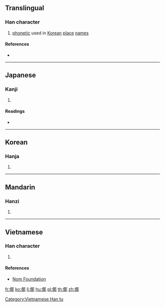 ==Translingual==

===Han character===
{{Han char|rn=9|rad=人|as=08|sn=10|four=|canj=OSJL|ids=⿰亻耶}}

# [[phonetic]] used in [[Korean]] [[place]] [[name]]s

====References====
* {{Han ref|kx=0112.071|hdz=10171.030|uh=503B|ud=20539}}

----

==Japanese==

===Kanji===
{{ja-kanji|grade=|rs=人08}}

# {{defn|lang=ja|sort=人08}}

====Readings====
* {{ja-readings|on=[[や]] (ya)|kun=[[や]] (ya)}}

----

==Korean==

===Hanja===
{{ko-hanja|hangeul=야|rv=ya|mr=ya}}

# {{defn|lang=ko|sort=人08}}

----

==Mandarin==

===Hanzi===
{{cmn-hanzi|pin=[[yē]] ([[ye1]])|wg=yeh<sup>1</sup>}}
# {{defn|lang=cmn|sort=人08}}

----

==Vietnamese==

===Han character===
{{vi-hantu|[[gia]]|rs=人08}}

# {{defn|lang=vi|sort=人08}}

====References====
* [http://nomfoundation.org/common/nom_details.php?codepoint=503b Nom Foundation]

[[Category:Vietnamese Han tu]]

[[fr:倻]]
[[ko:倻]]
[[li:倻]]
[[hu:倻]]
[[pl:倻]]
[[th:倻]]
[[zh:倻]]